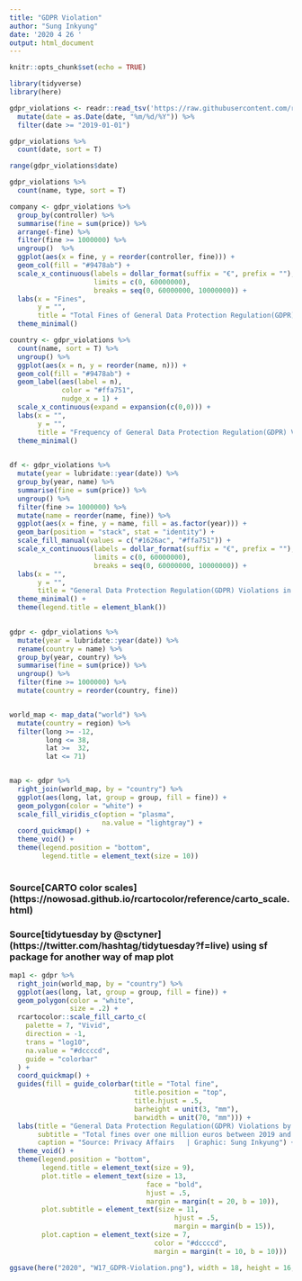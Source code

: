 ```yaml
---
title: "GDPR Violation"
author: "Sung Inkyung"
date: '2020 4 26 '
output: html_document
---
```


```r
knitr::opts_chunk$set(echo = TRUE)
```


```r
library(tidyverse)
library(here)

```


```r
gdpr_violations <- readr::read_tsv('https://raw.githubusercontent.com/rfordatascience/tidytuesday/master/data/2020/2020-04-21/gdpr_violations.tsv') %>% 
  mutate(date = as.Date(date, "%m/%d/%Y")) %>% 
  filter(date >= "2019-01-01")

gdpr_violations %>% 
  count(date, sort = T)

range(gdpr_violations$date)

gdpr_violations %>% 
  count(name, type, sort = T)

company <- gdpr_violations %>% 
  group_by(controller) %>% 
  summarise(fine = sum(price)) %>% 
  arrange(-fine) %>% 
  filter(fine >= 1000000) %>% 
  ungroup()  %>% 
  ggplot(aes(x = fine, y = reorder(controller, fine))) +
  geom_col(fill = "#9478ab") +
  scale_x_continuous(labels = dollar_format(suffix = "€", prefix = ""), 
                     limits = c(0, 60000000),
                     breaks = seq(0, 60000000, 10000000)) +
  labs(x = "Fines",
       y = "",
       title = "Total Fines of General Data Protection Regulation(GDPR) Violations by Company") +
  theme_minimal()
```


```r
country <- gdpr_violations %>% 
  count(name, sort = T) %>% 
  ungroup() %>% 
  ggplot(aes(x = n, y = reorder(name, n))) +
  geom_col(fill = "#9478ab") +
  geom_label(aes(label = n),
             color = "#ffa751",
             nudge_x = 1) +
  scale_x_continuous(expand = expansion(c(0,0))) +
  labs(x = "",
       y = "",
       title = "Frequency of General Data Protection Regulation(GDPR) Violations by Country") +
  theme_minimal()
  

```


```r
df <- gdpr_violations %>% 
  mutate(year = lubridate::year(date)) %>% 
  group_by(year, name) %>% 
  summarise(fine = sum(price)) %>% 
  ungroup() %>% 
  filter(fine >= 1000000) %>% 
  mutate(name = reorder(name, fine)) %>% 
  ggplot(aes(x = fine, y = name, fill = as.factor(year))) +
  geom_bar(position = "stack", stat = "identity") +
  scale_fill_manual(values = c("#1626ac", "#ffa751")) +
  scale_x_continuous(labels = dollar_format(suffix = "€", prefix = ""), 
                     limits = c(0, 60000000),
                     breaks = seq(0, 60000000, 10000000)) +
  labs(x = "",
       y = "",
       title = "General Data Protection Regulation(GDPR) Violations in 2019 and 2020") +
  theme_minimal() +
  theme(legend.title = element_blank())
  
```

```r

gdpr <- gdpr_violations %>% 
  mutate(year = lubridate::year(date)) %>%
  rename(country = name) %>% 
  group_by(year, country) %>% 
  summarise(fine = sum(price)) %>% 
  ungroup() %>% 
  filter(fine >= 1000000) %>% 
  mutate(country = reorder(country, fine))


world_map <- map_data("world") %>% 
  mutate(country = region) %>% 
  filter(long >= -12, 
         long <= 38,
         lat >=  32,
         lat <= 71)


map <- gdpr %>% 
  right_join(world_map, by = "country") %>% 
  ggplot(aes(long, lat, group = group, fill = fine)) +
  geom_polygon(color = "white") +
  scale_fill_viridis_c(option = "plasma", 
                       na.value = "lightgray") +
  coord_quickmap() +
  theme_void() +
  theme(legend.position = "bottom", 
        legend.title = element_text(size = 10))
  
```
### Source[CARTO color scales] (https://nowosad.github.io/rcartocolor/reference/carto_scale.html)
### Source[tidytuesday by @sctyner] (https://twitter.com/hashtag/tidytuesday?f=live) using sf package for another way of map plot

```r
map1 <- gdpr %>% 
  right_join(world_map, by = "country") %>% 
  ggplot(aes(long, lat, group = group, fill = fine)) +
  geom_polygon(color = "white",
               size = .2) +
  rcartocolor::scale_fill_carto_c(
    palette = 7, "Vivid",
    direction = -1,
    trans = "log10",
    na.value = "#dccccd",
    guide = "colorbar"
  ) +
  coord_quickmap() +
  guides(fill = guide_colorbar(title = "Total fine",
                               title.position = "top",
                               title.hjust = .5,
                               barheight = unit(3, "mm"),
                               barwidth = unit(70, "mm"))) +
  labs(title = "General Data Protection Regulation(GDPR) Violations by European Countries",
       subtitle = "Total fines over one million euros between 2019 and 2020\nFrance has been most imposed followed by Italy, Germany and Austria",
       caption = "Source: Privacy Affairs   | Graphic: Sung Inkyung") +
  theme_void() +
  theme(legend.position = "bottom", 
        legend.title = element_text(size = 9),
        plot.title = element_text(size = 13, 
                                  face = "bold",
                                  hjust = .5,
                                  margin = margin(t = 20, b = 10)),
        plot.subtitle = element_text(size = 11, 
                                         hjust = .5,
                                         margin = margin(b = 15)),
        plot.caption = element_text(size = 7,
                                    color = "#dccccd",
                                    margin = margin(t = 10, b = 10)))

ggsave(here("2020", "W17_GDPR-Violation.png"), width = 18, height = 16, units = "cm")
```

